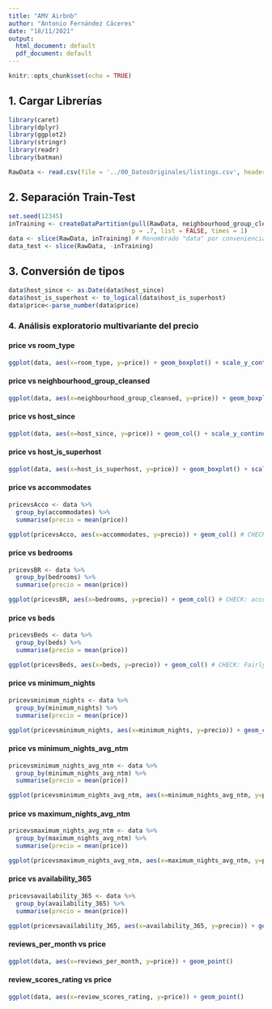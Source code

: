 ```yaml
---
title: "AMV Airbnb"
author: "Antonio Fernández Cáceres"
date: "18/11/2021"
output:
  html_document: default
  pdf_document: default
---
```


```r
knitr::opts_chunk$set(echo = TRUE)
```

## 1. Cargar Librerías

```r
library(caret)
library(dplyr)
library(ggplot2)
library(stringr)
library(readr)
library(batman)
```

```r
RawData <- read.csv(file = '../00_DatosOriginales/listings.csv', header = TRUE)
```

## 2. Separación Train-Test

```r

set.seed(12345)
inTraining <- createDataPartition(pull(RawData, neighbourhood_group_cleansed),
                                  p = .7, list = FALSE, times = 1)
data <- slice(RawData, inTraining) # Renombrado "data" por conveniencia
data_test <- slice(RawData, -inTraining)

```

## 3. Conversión de tipos


```r
data$host_since <- as.Date(data$host_since)
data$host_is_superhost <- to_logical(data$host_is_superhost)
data$price<-parse_number(data$price)
```

### 4. Análisis exploratorio multivariante del precio

#### price vs room_type

```r
ggplot(data, aes(x=room_type, y=price)) + geom_boxplot() + scale_y_continuous(trans='log10')
```

#### price vs neighbourhood_group_cleansed

```r
ggplot(data, aes(x=neighbourhood_group_cleansed, y=price)) + geom_boxplot() + scale_y_continuous(trans='log10') + coord_flip()# CHECK: relevant
```

#### price vs host_since
```r
ggplot(data, aes(x=host_since, y=price)) + geom_col() + scale_y_continuous(trans='log10') # CHECK: Irrelevant TODO: agregar por promedio
```


#### price vs host_is_superhost
```r
ggplot(data, aes(x=host_is_superhost, y=price)) + geom_boxplot() + scale_y_continuous(trans='log10') #CHECK: bit of an edge
```

#### price vs accommodates
```r
pricevsAcco <- data %>%
  group_by(accommodates) %>%
  summarise(precio = mean(price))

ggplot(pricevsAcco, aes(x=accommodates, y=precio)) + geom_col() # CHECK: Fairly obvious
```

#### price vs bedrooms

```r
pricevsBR <- data %>%
  group_by(bedrooms) %>%
  summarise(precio = mean(price))

ggplot(pricevsBR, aes(x=bedrooms, y=precio)) + geom_col() # CHECK: accommodates are better
```


#### price vs beds

```r
pricevsBeds <- data %>%
  group_by(beds) %>%
  summarise(precio = mean(price))

ggplot(pricevsBeds, aes(x=beds, y=precio)) + geom_col() # CHECK: Fairly obvious. Accommodates can be better.
```

#### price vs minimum_nights

```r
pricevsminimum_nights <- data %>%
  group_by(minimum_nights) %>%
  summarise(precio = mean(price))

ggplot(pricevsminimum_nights, aes(x=minimum_nights, y=precio)) + geom_col() # No value
```

#### price vs minimum_nights_avg_ntm

```r
pricevsminimum_nights_avg_ntm <- data %>%
  group_by(minimum_nights_avg_ntm) %>%
  summarise(precio = mean(price))

ggplot(pricevsminimum_nights_avg_ntm, aes(x=minimum_nights_avg_ntm, y=precio)) + geom_col() + scale_y_continuous(trans='log10') #¿?
```

#### price vs maximum_nights_avg_ntm

```r
pricevsmaximum_nights_avg_ntm <- data %>%
  group_by(maximum_nights_avg_ntm) %>%
  summarise(precio = mean(price))

ggplot(pricevsmaximum_nights_avg_ntm, aes(x=maximum_nights_avg_ntm, y=precio)) + geom_col() # No value
```

#### price vs availability_365

```r
pricevsavailability_365 <- data %>%
  group_by(availability_365) %>%
  summarise(precio = mean(price))

ggplot(pricevsavailability_365, aes(x=availability_365, y=precio)) + geom_col() # CHECK: can seasonality be borrowed from here and scraping date?
```


#### reviews_per_month vs price

```r
ggplot(data, aes(x=reviews_per_month, y=price)) + geom_point()
```

#### review_scores_rating vs price

```r
ggplot(data, aes(x=review_scores_rating, y=price)) + geom_point()
```